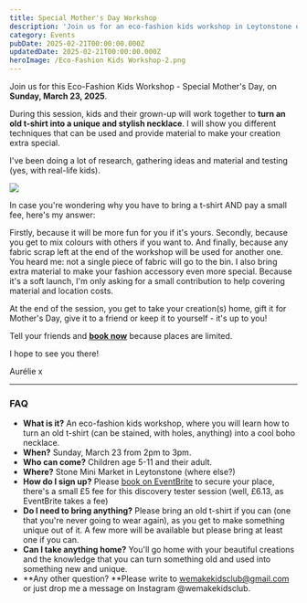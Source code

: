 ```yaml
---
title: Special Mother's Day Workshop
description: 'Join us for an eco-fashion kids workshop in Leytonstone on March 23, 2025.'
category: Events
pubDate: 2025-02-21T00:00:00.000Z
updatedDate: 2025-02-21T00:00:00.000Z
heroImage: /Eco-Fashion Kids Workshop-2.png
---
```


Join us for this Eco-Fashion Kids Workshop - Special Mother's Day, on **Sunday, March 23, 2025**.

During this session, kids and their grown-up will work together to **turn an old t-shirt into a unique and stylish necklace**. I will show you different techniques that can be used and provide material to make your creation extra special.

I've been doing a lot of research, gathering ideas and material and testing (yes, with real-life kids).

![](</Eco-Fashion Kids Workshop-3.png>)

In case you're wondering why you have to bring a t-shirt AND pay a small fee, here's my answer:

Firstly, because it will be more fun for you if it's yours. Secondly, because you get to mix colours with others if you want to. And finally, because any fabric scrap left at the end of the workshop will be used for another one. You heard me: not a single piece of fabric will go to the bin. I also bring extra material to make your fashion accessory even more special. Because it's a soft launch, I'm only asking for a small contribution to help covering material and location costs.

At the end of the session, you get to take your creation(s) home, gift it for Mother's Day, give it to a friend or keep it to yourself - it's up to you!

Tell your friends and **[book now](https://www.eventbrite.com/e/eco-fashion-kids-workshop-special-mothers-day-tickets-1253822740569?aff=oddtdtcreator)** because places are limited.

I hope to see you there!

Aurélie x

***

### FAQ

* **What is it?** An eco-fashion kids workshop, where you will learn how to turn an old t-shirt (can be stained, with holes, anything) into a cool boho necklace.
* **When?** Sunday, March 23 from 2pm to 3pm.
* **Who can come?** Children age 5-11 and their adult.
* **Where?** Stone Mini Market in Leytonstone (where else?)
* **How do I sign up?** Please [book on EventBrite](https://www.eventbrite.com/e/eco-fashion-kids-workshop-special-mothers-day-tickets-1253822740569?aff=oddtdtcreator) to secure your place, there's a small £5 fee for this discovery tester session (well, £6.13, as EventBrite takes a fee)
* **Do I need to bring anything?** Please bring an old t-shirt if you can (one that you're never going to wear again), as you get to make something unique out of it. A few more will be available but please bring at least one if you can.
* **Can I take anything home?** You'll go home with your beautiful creations and the knowledge that you can turn something old and used into something new and unique.
* \*\*Any other question? \*\*Please write to [wemakekidsclub@gmail.com](mailto\:wemakekidsclub@gmail.com) or just drop me a message on Instagram @wemakekidsclub.
